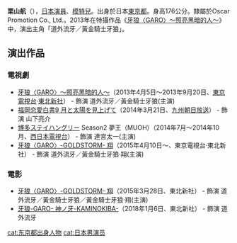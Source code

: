 {{blpunsourced|time=2015-07-28T06:56:21+00:00}}
{{藝人
| 姓名 = 栗山航
| 類型 = 男演員
| 原名 = 
| 外文名 = 栗山 航 
| 外文 = ja
| 綽號 =
| 國籍 = {{JPN}}
| 出生日期 = {{birth_date_and_age|1991|6|15}}
| 出生地點 = {{JPN}}[[東京都|東京都]]
| 職業 = [[演員|演員]]、[[模特兒|模特兒]]
| 出道作 = [[牙狼〈GARO〉～照亮黑暗的人～|牙狼〈GARO〉～照亮黑暗的人～]]
| 代表作 = [[牙狼〈GARO〉～照亮黑暗的人～|牙狼〈GARO〉～照亮黑暗的人～]]
| 活躍年代 = 2013年至今
}}
{{japanese|japanese=栗山 航|kana=くりやま わたる|romaji=Kuriyama Wataru}}

'''栗山航'''（{{bd|1991年|6月15日|}}），[[日本|日本]][[演員|演員]]、[[模特兒|模特兒]]。出身於日本[[東京都|東京都]]。身高176公分。隸屬於Oscar Promotion Co., Ltd.。2013年在特攝作品《[[牙狼〈GARO〉～照亮黑暗的人～|牙狼〈GARO〉～照亮黑暗的人～]]》中，演出主角「道外流牙／黃金騎士牙狼」。

==演出作品==
===電視劇===
*[[牙狼〈GARO〉～照亮黑暗的人～|牙狼〈GARO〉～照亮黑暗的人～]]（2013年4月5日～2013年9月20日、[[東京電視台|東京電視台]]·[[東北新社|東北新社]]） - 飾演 道外流牙／黃金騎士牙狼(主演)
*[[福岡恋愛白書9_月と太陽を見上げて|福岡恋愛白書9 月と太陽を見上げて]]（2014年3月21日、[[九州朝日放送|九州朝日放送]]） - 飾演 山下亮介
*[[博多ステイハングリー|博多ステイハングリー]] Season2 夢王（MUOH）（2014年7月～2014年10月、[[西日本電視台|西日本電視台]]） - 飾演 達宮太一(主演)
*[[牙狼〈GARO〉-GOLDSTORM-_翔|牙狼〈GARO〉-GOLDSTORM- 翔]]（2015年4月10日～、東京電視台·東北新社） - 飾演 道外流牙／黃金騎士牙狼·翔(主演)

===電影===
*[[牙狼〈GARO〉-GOLDSTORM-_翔|牙狼〈GARO〉-GOLDSTORM- 翔]]（2015年3月28日、東北新社） - 飾演 道外流牙／黃金騎士牙狼／黃金騎士牙狼·翔(主演)
*[[牙狼-GARO-_神ノ牙-KAMINOKIBA-|牙狼-GARO- 神ノ牙-KAMINOKIBA-]]（2018年1月6日、東北新社） - 飾演 道外流牙

{{DEFAULTSORT:kuriyama wataru}}
[[cat:东京都出身人物|cat:东京都出身人物]]
[[cat:日本男演员|cat:日本男演员]]